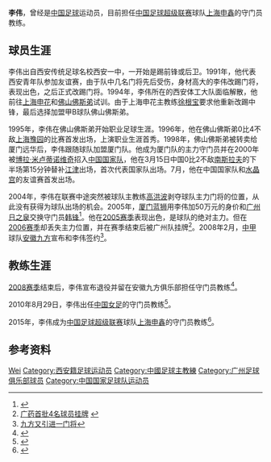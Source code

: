 {{Otheruses|other=名为李伟的其他人物|李伟}}
{{Football manager infobox
| playername = 李伟
| fullname = 李伟
| englishfullname = Li Wei
| countryofbirth = {{CHN}}
| cityofbirth = [[陕西|陕西]][[西安|西安]]
| dateofbirth = {{birth date and age|1975|5|5}}
| height = {{height|m=1.91}}
| position = 守门员
| currentclub = [[上海申鑫|上海申鑫]]守门员教练
| clubnumber = 
| youthyears = 
| youthclubs = 
| years = 1996-1997年<br>1998-2004年<br>2005-2006年<br>2008年
| clubs = [[佛山佛斯弟|佛山佛斯弟]]<br>[[厦门蓝狮|厦门蓝狮]]<br>[[广州医药|广州医药]]<br>[[安徽九方|安徽九方]]
| caps(goals) = <br> 110 {{0}}(0) <br> {{0}}29 {{0}}(0) <br> {{0}}{{0}}6 {{0}}(0)
| nationalyears = 2000年
| nationalteam = [[中国国家足球队|中国]]
| nationalcaps(goals) ={{0}}{{0}}1 {{0}}(0)
| manageryears = 2009年<br>2010-2014年<br>2015-
| managerclubs = [[安徽九方|安徽九方]] 守门员教练<br> [[中国国家女子足球队|中国女足]] 守门员教练<br>[[上海申鑫|上海申鑫]] 守门员教练
| pcupdate = 2009年12月31日 
| ntupdate =  
|}}
'''李伟'''{{BD|1975年|5月5日|||Li Wei}}，曾经是[[中国|中国]][[足球|足球]]运动员，目前担任[[中国足球超级联赛|中国足球超级联赛]]球队[[上海申鑫|上海申鑫]]的守门员教练。

==球员生涯==
李伟出自西安传统足球名校西安一中，一开始是踢前锋或后卫。1991年，他代表西安青年队参加友谊赛，由于队中几名门将先后受伤，身材高大的李伟改踢门将，表现出色，之后正式改踢门将。1994年，李伟所在的西安体工大队面临解散，他前往[[上海申花|上海申花]]和[[佛山佛斯弟|佛山佛斯弟]]试训。由于上海申花主教练[[徐根宝|徐根宝]]要求他重新改踢中锋，最后选择加盟甲B球队佛山佛斯弟。

1995年，李伟在佛山佛斯弟开始职业足球生涯。1996年，他在佛山佛斯弟0比4不敌[[上海豫园足球俱乐部|上海豫园]]的比赛首发出场，上演职业生涯首秀。1998年，佛山佛斯弟被转卖给厦门远华后，李伟跟随球队加盟厦门队。他成为厦门队的主力守门员并在2000年被[[博拉·米卢蒂诺维奇|博拉·米卢蒂诺维奇]]招入[[中国国家足球队|中国国家队]]，他在3月15日中国0比2不敌[[南斯拉夫国家足球队|南斯拉夫]]的下半场第15分钟替补[[江津_(足球运动员)|江津]]出场，首次代表国家队出场。7月，他在中国国家队和[[水晶宫足球俱乐部|水晶宫]]的友谊赛首发出场。

2004年，李伟在联赛中途突然被球队主教练[[高洪波_(球员)|高洪波]]剥夺球队主力门将的位置，从此没有获得为球队出场的机会。2005年，[[厦门蓝狮|厦门蓝狮]]用李伟加50万元的身价和[[广州恒大足球俱乐部|广州日之泉]]交换守门员[[韩锋|韩锋]]<ref>{{Cite web |url=http://sports.sina.com.cn/s/2005-01-29/1003482919s.shtml |title=日之泉买人赚钱两不误 前国门“嫁妆”竟有50万 |access-date=2010-01-09 |archive-date=2019-02-26 |archive-url=https://web.archive.org/web/20190226050023/http://sports.sina.com.cn/s/2005-01-29/1003482919s.shtml |dead-url=no }}</ref>。他在[[2005年中国足球甲级联赛|2005赛季]]表现出色，是球队的绝对主力。但在[[2006年中国足球甲级联赛|2006赛季]]却丢失主力位置，并在赛季结束后被广州队挂牌<ref>[http://gzdaily.dayoo.com/html/2006-12/17/content_19566748.htm 广药首批4名球员挂牌] {{webarchive|url=https://archive.is/20120715004854/http://gzdaily.dayoo.com/html/2006-12/17/content_19566748.htm |date=2012-07-15 }}</ref>。2008年2月，[[中甲|中甲]]球队[[安徽九方|安徽九方]]宣布和李伟签约<ref>[http://www.hf365.com/html/02/04/01/20080220/103562.htm 九方又引进一门将]{{dead link|date=2018年3月 |bot=InternetArchiveBot |fix-attempted=yes }}</ref>。

==教练生涯==
[[2008年中国足球甲级联赛|2008赛季]]结束后，李伟宣布退役并留在安徽九方俱乐部担任守门员教练<ref>{{Cite web |url=http://sports.sina.com.cn/b/2008-12-09/17574115731.shtml |title=安徽备战09赛季提前冬训 悍将退役主力实力将提升 |access-date=2010-01-09 |archive-date=2016-03-03 |archive-url=https://web.archive.org/web/20160303172040/http://sports.sina.com.cn/b/2008-12-09/17574115731.shtml |dead-url=no }}</ref>。

2010年8月29日，李伟出任[[中国国家女子足球队|中国女足]]的守门员教练<ref>{{Cite web |url=http://sports.sina.com.cn/c/2010-08-30/14355175764.shtml |title=新女足正式敲定守门员教练 米卢时代国门入主 |access-date=2010-08-30 |archive-date=2016-03-03 |archive-url=https://web.archive.org/web/20160303182718/http://sports.sina.com.cn/c/2010-08-30/14355175764.shtml |dead-url=no }}</ref>。

2015年，李伟成为[[中国足球超级联赛|中国足球超级联赛]]球队[[上海申鑫|上海申鑫]]的守门员教练<ref>{{Cite web |url=http://sports.qq.com/a/20150306/056783.htm |title=2015中超联赛上海申鑫30人报名名单 |access-date=2015-03-30 |archive-date=2015-04-21 |archive-url=https://web.archive.org/web/20150421204125/http://sports.qq.com/a/20150306/056783.htm |dead-url=no }}</ref>。

==参考资料==
{{reflist}}

{{2004年厦门蓝狮名单}}
{{2005年广州日之泉名单}}
{{2006年广州医药名单}}

{{Authority control}}
{{DEFAULTSORT:LI Wei}}
[[Category:李姓|Wei]]
[[Category:西安籍足球运动员|Category:西安籍足球运动员]]
[[Category:中國足球主教練|Category:中國足球主教練]]
[[Category:广州足球俱乐部球员|Category:广州足球俱乐部球员]]
[[Category:中国国家足球队运动员|Category:中国国家足球队运动员]]